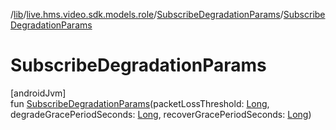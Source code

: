 /[lib](/api-reference/android/v2/home/content)/[live.hms.video.sdk.models.role](../index)/[SubscribeDegradationParams](index)/[SubscribeDegradationParams](-subscribe-degradation-params)

# SubscribeDegradationParams

[androidJvm]\
fun [SubscribeDegradationParams](-subscribe-degradation-params)(packetLossThreshold: [Long](https://kotlinlang.org/api/latest/jvm/stdlib/kotlin/-long/index.html), degradeGracePeriodSeconds: [Long](https://kotlinlang.org/api/latest/jvm/stdlib/kotlin/-long/index.html), recoverGracePeriodSeconds: [Long](https://kotlinlang.org/api/latest/jvm/stdlib/kotlin/-long/index.html))
